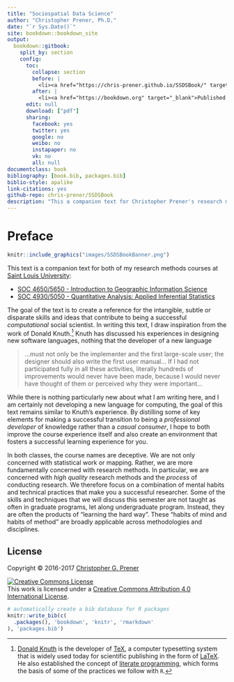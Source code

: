 ```yaml
--- 
title: "Sociospatial Data Science"
author: "Christopher Prener, Ph.D."
date: "`r Sys.Date()`"
site: bookdown::bookdown_site
output:
  bookdown::gitbook:
    split_by: section
    config:
      toc:
        collapse: section
        before: |
          <li><a href="https://chris-prener.github.io/SSDSBook/" target="_blank">Sociospatial Data Science</a></li>
        after: |
          <li><a href="https://bookdown.org" target="_blank">Published with bookdown</a></li>
      edit: null
      download: ["pdf"]
      sharing:
        facebook: yes
        twitter: yes
        google: no
        weibo: no
        instapaper: no
        vk: no
        all: null
documentclass: book
bibliography: [book.bib, packages.bib]
biblio-style: apalike
link-citations: yes
github-repo: chris-prener/SSDSBook
description: "This a companion text for Christopher Prener's research methods courses at Saint Louis University."
---
```


# Preface {-}

```r
knitr::include_graphics("images/SSDSBookBanner.png")
```

This text is a companion text for both of my research methods courses at [Saint Louis University](https://slu.edu):

* [SOC 4650/5650 - Introduction to Geographic Information Science](https://slu-soc5650.github.io)
* [SOC 4930/5050 - Quantitative Analysis: Applied Inferential Statistics](https://slu-soc5050.github.io)

The goal of the text is to create a reference for the intangible, subtle or disparate skills and ideas that contribute to being a successful *computational* social scientist. In writing this text, I draw inspiration from the work of Donald Knuth.[^1] Knuth has discussed his experiences in designing new software languages, nothing that the developer of a new language

> …must not only be the implementer and the first large-scale user; the designer should also write the first user manual… If I had not participated fully in all these activities, literally hundreds of improvements would never have been made, because I would never have thought of them or perceived why they were important…

While there is nothing particularly new about what I am writing here, and I am certainly not developing a new language for computing, the goal of this text remains similar to Knuth’s experience. By distilling some of key elements for making a successful transition to being a *professional developer* of knowledge rather than a *casual consumer*, I hope to both improve the course experience itself and also create an environment that fosters a successful learning experience for you.

In both classes, the course names are deceptive. We are not only concerned with statistical work or mapping. Rather, we are more fundamentally concerned with research methods. In particular, we are concerned with *high quality* research methods and the *process* of conducting research. We therefore focus on a combination of mental habits and technical practices that make you a successful researcher. Some of the skills and techniques that we will discuss this semester are not taught as often in graduate programs, let along undergraduate program. Instead, they are often the products of "learning the hard way". These "habits of mind and habits of method" are broadly applicable across methodologies and disciplines.

[^1]: [Donald Knuth](https://en.wikipedia.org/wiki/Donald_Knuth) is the developer of [TeX](https://en.wikipedia.org/wiki/TeX), a computer typesetting system that is widely used today for scientific publishing in the form of [LaTeX](https://en.wikipedia.org/wiki/LaTeX). He also established the concept of [literate programming](https://en.wikipedia.org/wiki/Literate_programming), which forms the basis of some of the practices we follow with `R`.  

## License {-}
Copyright © 2016-2017 [Christopher G. Prener](https://chris-prener.github.io)

<a rel="license" href="http://creativecommons.org/licenses/by/4.0/"><img alt="Creative Commons License" style="border-width:0" src="https://i.creativecommons.org/l/by/4.0/88x31.png" /></a><br />This work is licensed under a <a rel="license" href="http://creativecommons.org/licenses/by/4.0/">Creative Commons Attribution 4.0 International License</a>.

```r
# automatically create a bib database for R packages
knitr::write_bib(c(
  .packages(), 'bookdown', 'knitr', 'rmarkdown'
), 'packages.bib')
```
